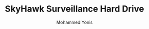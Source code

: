 ---
id: 1
title: "SkyHawk Surveillance Hard Drive"
desc: "Optimized Hard Drive for Video Surveillance Systems"
img: "/src/assets/seagate/skyhawk-8tb-hero-right-600x600.png"
images:
  - "/src/assets/seagate/skyhawk-8tb-hero-right-600x600.png"
  - "/src/assets/seagate/exos-x24-compare-table-image.png"

alt: "Seagate SkyHawk Surveillance Hard Drive"
author: "Mohammed Yonis"
reviewBody: "Excellent performance for surveillance systems"
ratingValue: 5

features:
  - "Supports up to 64 HD camera streams simultaneously"
  - "Workload rating up to 180TB per year"
  - "1 million hours MTBF (Mean Time Between Failures)"
  - "Up to 8TB storage capacity"
  - "ImagePerfect™ firmware for reliable 24/7 operation"
  - "Advanced rotational vibration sensors"
  - "Optimized for DVR and NVR systems"
  - "Lower power consumption for reduced heat"
  - "Three-year Rescue Data Recovery Plan"
  - "Perpendicular Magnetic Recording (PMR) technology"
  - "Seamless compatibility with major surveillance systems"
  - "Enhanced durability for continuous operation"
publishedTime: "2025-03-07"
modifiedTime: "2025-03-07"
---